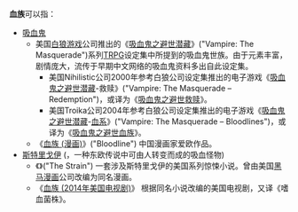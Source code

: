 '''血族'''可以指：
* [[吸血鬼|吸血鬼]]
** 美国[[白狼游戏|白狼游戏]]公司推出的《[[吸血鬼之避世潜藏|吸血鬼之避世潜藏]]》("Vampire: The Masquerade")系列[[TRPG|TRPG]]设定集中所提到的吸血鬼世族。由于元素丰富，剧情庞大，流传于早期中文网络的吸血鬼资料多出自此设定集。
*** 美国Nihilistic公司2000年参考白狼公司设定集推出的电子游戏《[[吸血鬼之避世潜藏|吸血鬼之避世潜藏]]-救赎》("Vampire: The Masquerade – Redemption")，或译为《[[吸血鬼之避世救赎|吸血鬼之避世救赎]]》。
*** 美国Troika公司2004年参考白狼公司设定集推出的电子游戏《[[吸血鬼之避世潜藏|吸血鬼之避世潜藏]]-[[吸血鬼之避世潜藏#血系|血系]]》("Vampire: The Masquerade – Bloodlines")，或译为《[[吸血鬼之避世血族|吸血鬼之避世血族]]》。
** 《[[血族_(漫画)|血族 (漫画)]]》("Bloodline") 中国漫画家爱欧作品。
* [[斯特里戈伊|斯特里戈伊]] ({{lang-ro|'''Strigoi'''}}，一种东欧传说中可由人转变而成的吸血怪物)
** 《{{link-en|血族 (美国小说)|The Strain}}》("The Strain") 一套涉及斯特里戈伊的美国系列惊悚小说。曾由美国[[黑马漫画|黑马漫画]]公司改编为同名漫画。
** 《[[血族_(2014年美国电视剧)|血族 (2014年美国电视剧)]]》 根据同名小说改编的美国电视剧，又译《嗜血菌株》。

{{消歧義|X|Cat=二字消歧義}}
